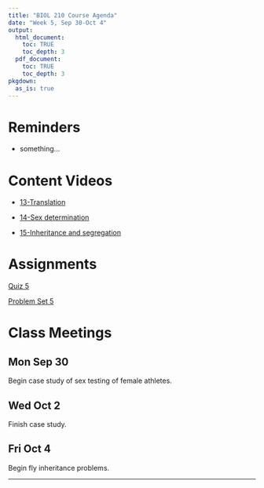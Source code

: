 ```yaml
---
title: "BIOL 210 Course Agenda"
date: "Week 5, Sep 30-Oct 4"
output: 
  html_document:
    toc: TRUE
    toc_depth: 3
  pdf_document:
    toc: TRUE
    toc_depth: 3
pkgdown:
  as_is: true
---
```

# Reminders

* something...

# Content Videos

* [13-Translation](https://drive.google.com/drive/folders/1hyYSfkHkknSoSUFWH4iqG9serdbD50Oa?usp=drive_link)

* [14-Sex determination](https://drive.google.com/drive/folders/1uVKTC91fryAIm7Ld6JkkZ1HPFjADLPUb?usp=drive_link)

* [15-Inheritance and segregation](https://drive.google.com/drive/folders/1xmfRRvcePwiF_VICihGg9sl-EO98Pp5c?usp=drive_link)

# Assignments

[Quiz 5](404.html)

[Problem Set 5](ps5.html)

# Class Meetings

## Mon Sep 30

Begin case study of sex testing of female athletes.

## Wed Oct 2

Finish case study.

## Fri Oct 4

Begin fly inheritance problems.
<br>

------------------------------------------------------------------------
